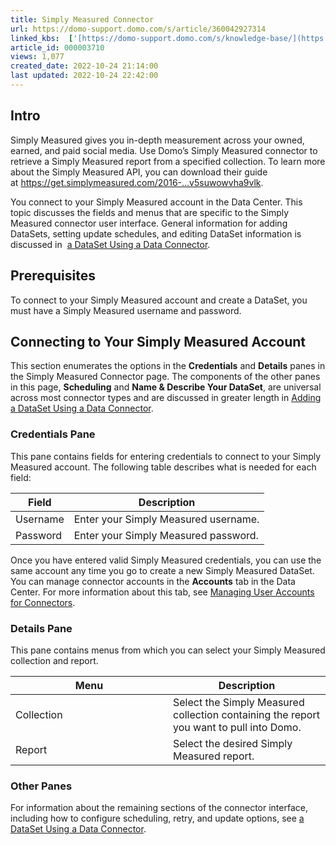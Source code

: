 ```yaml
---
title: Simply Measured Connector
url: https://domo-support.domo.com/s/article/360042927314
linked_kbs:  ['[https://domo-support.domo.com/s/knowledge-base/](https://domo-support.domo.com/s/knowledge-base/)', '[https://domo-support.domo.com/s/](https://domo-support.domo.com/s/)', '[https://domo-support.domo.com/s/topic/0TO5w000000ZammGAC](https://domo-support.domo.com/s/topic/0TO5w000000ZammGAC)', '[https://domo-support.domo.com/s/topic/0TO5w000000ZanLGAS](https://domo-support.domo.com/s/topic/0TO5w000000ZanLGAS)', '[https://domo-support.domo.com/s/topic/0TO5w000000ZaoQGAS](https://domo-support.domo.com/s/topic/0TO5w000000ZaoQGAS)', '[https://domo-support.domo.com/s/article/360042926274](https://domo-support.domo.com/s/article/360042926274)', '[https://domo-support.domo.com/s/article/360042926054](https://domo-support.domo.com/s/article/360042926054)', '[https://domo-support.domo.com/s/article/360042927314](https://domo-support.domo.com/s/article/360042927314)', '[https://domo-support.domo.com/s/topic/0TO5w000000ZaoQGAS/api-connectors](https://domo-support.domo.com/s/topic/0TO5w000000ZaoQGAS/api-connectors)', '[https://domo-support.domo.com/s/article/360043429933](https://domo-support.domo.com/s/article/360043429933)', '[https://domo-support.domo.com/s/article/360043429953](https://domo-support.domo.com/s/article/360043429953)', '[https://domo-support.domo.com/s/article/360042925494](https://domo-support.domo.com/s/article/360042925494)', '[https://domo-support.domo.com/s/article/4408174643607](https://domo-support.domo.com/s/article/4408174643607)', '[https://domo-support.domo.com/s/article/360043429913](https://domo-support.domo.com/s/article/360043429913)', '[https://domo-support.domo.com/s/login/](https://domo-support.domo.com/s/login/)']
article_id: 000003710
views: 1,077
created_date: 2022-10-24 21:14:00
last updated: 2022-10-24 22:42:00
---
```




Intro
-----


Simply Measured gives you in-depth measurement across your owned, earned, and paid social media. Use Domo's Simply Measured connector to retrieve a Simply Measured report from a specified collection. To learn more about the Simply Measured API, you can download their guide at [https://get.simplymeasured.com/2016-...v5suwowvha9vlk](https://get.simplymeasured.com/2016-10-24-how-our-API-works.html#sm.000001ksw6p6hiev5suwowvha9vlk "https://get.simplymeasured.com/2016-10-24-how-our-API-works.html#sm.000001ksw6p6hiev5suwowvha9vlk"). 


You connect to your Simply Measured account in the Data Center. This topic discusses the fields and menus that are specific to the Simply Measured connector user interface. General information for adding DataSets, setting update schedules, and editing DataSet information is discussed in  [a DataSet Using a Data Connector](/s/article/360042926274 "Adding a DataSet Using a Data Connector").


Prerequisites
-------------


To connect to your Simply Measured account and create a DataSet, you must have a Simply Measured username and password.


Connecting to Your Simply Measured Account
------------------------------------------


This section enumerates the options in the **Credentials** and **Details** panes in the Simply Measured Connector page. The components of the other panes in this page, **Scheduling** and **Name & Describe Your DataSet**, are universal across most connector types and are discussed in greater length in [Adding a DataSet Using a Data Connector](/s/article/360042926274 "Adding a DataSet Using a Data Connector").


### Credentials Pane


This pane contains fields for entering credentials to connect to your Simply Measured account. The following table describes what is needed for each field:  




| Field | Description |
| --- | --- |
| Username | Enter your Simply Measured username. |
| Password | Enter your Simply Measured password. |


Once you have entered valid Simply Measured credentials, you can use the same account any time you go to create a new Simply Measured DataSet. You can manage connector accounts in the **Accounts** tab in the Data Center. For more information about this tab, see [Managing User Accounts for Connectors](/s/article/360042926054 "Managing User Accounts for Connectors").


### Details Pane


This pane contains menus from which you can select your Simply Measured collection and report.




| Menu | Description |
| --- | --- |
| Collection | Select the Simply Measured collection containing the report you want to pull into Domo. |
| Report | Select the desired Simply Measured report. |


### Other Panes


For information about the remaining sections of the connector interface, including how to configure scheduling, retry, and update options, see [a DataSet Using a Data Connector](/s/article/360042926274 "Adding a DataSet Using a Data Connector").

